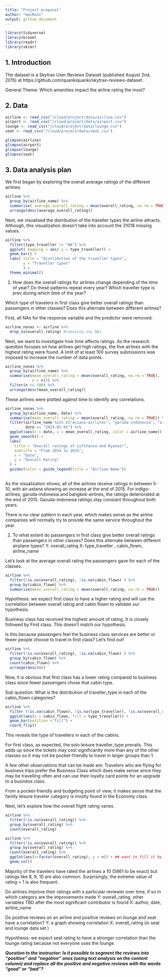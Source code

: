 ```yaml
---
title: "Project proposal"
author: "macRoni"
output: github_document
---
```


```r
library(tidyverse)
library(broom)
library(readr)
library(skimr)
```

## 1. Introduction
The dataset is a Skytrax User Reviews Dataset (published August 2nd, 2015) at https://github.com/quankiquanki/skytrax-reviews-dataset .  


General Theme: Which amenities impact the airline rating the most?

## 2. Data

```r
airline <- read_csv("/cloud/project/data/airline.csv")
airport <- read_csv("/cloud/project/data/airport.csv")
lounge <- read_csv("/cloud/project/data/lounge.csv")
seat <- read_csv("/cloud/project/data/seat.csv")
```

```r
glimpse(airline)
glimpse(airport)
glimpse(lounge)
glimpse(seat)
```

## 3. Data analysis plan

We first began by exploring the overall average ratings of the different airlines. 

```r
airline %>%
  group_by(airline_name) %>%
  summarise( average_overall_rating = mean(overall_rating, na.rm = TRUE)) %>%
  arrange(desc(average_overall_rating))

```

Next, we visualised the distribution of the traveller types the airline attracts.
Although, this visualization doesn't take into account the 31018 missing values. 

```r
airline %>%
  filter(type_traveller != "NA") %>%
  ggplot( mapping = aes( y = type_traveller)) +
  geom_bar() +
  labs( title = "Distribution of the traveller types", 
        y = "Traveller types" 
        ) +
  theme_minimal()
```


1. How does the overall ratings for airlines change depending of the time of year? Do these patterns repeat every year? Which traveller type is prev during which time of the year?


Which type of travelers in first class give better overall ratings than passengers in other classes? 
Does this alternate between different airlines?

First, all NAs for the response variable and the predictor were removed. 

```r
airline_nonas <- airline %>%
  drop_na(overall_rating) #removing any NAs
```

Next, we want to investigate how time affects ratings. As the research question focuses on how airlines get high ratings, the five airlines with the highest rating were found. A limit of at least 100 survey submissions was imposed to increase the number of data points.

```r
airline_nonas %>%
  group_by(airline_name) %>%
  summarise(mean_overall_rating = mean(overall_rating, na.rm = TRUE),
            n = n()) %>%
  filter(n >= 100) %>%
  arrange(desc(mean_overall_rating))
```

These airlines were plotted against time to identify any correlations.

```r
airline_nonas %>%
  group_by(airline_name, date) %>%
  summarise(mean_overall_rating = mean(overall_rating, na.rm = TRUE)) %>%
  filter(airline_name %in% c("asiana-airlines", "garuda-indonesia", "air-astana", "bangkok-airways", "indigo-airlines"),
         date >= "2014-01-01") %>%
  ggplot(aes(x = date, y = mean_overall_rating, color = airline_name)) +
  geom_smooth() +
  labs(
    title = "Overall ratings of Lufthansa and Ryanair",
    subtitle = "From 2014 to 2015",
    x = "Date",
    y = "Overall Rating"
  ) +
  guides(color = guide_legend(title = "Airline Name")) 
  
```

As the visualization shows, all of the airlines receive ratings in between 5-10, with air-astana showing an increase at the end of 2015. For indigo-airlines, garuda-indonesia and bangkok-airlines, the ratings deteriorated at the end of 2015. Garuda-indonesia ratings stay constant throughout both years.

There is no clear pattern in each year, which makes sense as the airline companies will normally try to provide the same service throughout the year. 


2. To what extent do passengers in first class give better overall ratings than passengers in other classes?
Does this alternate between different airplane types?
Y: overall_rating
X: type_traveller , cabin_flown, airline_name

Let's look at the average overall rating the passengers gave for each of the classes. 

```r
airline %>%
  filter(!is.na(overall_rating), !is.na(cabin_flown) ) %>%
  group_by(cabin_flown) %>%
  summarise(mean_overall_rating = mean(overall_rating, na.rm = TRUE))
```

Hypothesis: we expect first class to have a higher rating and will use the correlation between overall rating and cabin flown to validate our hypothesis. 

Business class has received the highest amount of rating. It is closely followed by 
First class. This doesn't match our hypothesis. 

Is this because passengers feel the business class services are better or fewer people choose
to travel in first class?
Let's find out!

```r
airline %>%
  filter(!is.na(overall_rating), !is.na(cabin_flown) ) %>%
  group_by(cabin_flown) %>%
  count(cabin_flown) %>%
  arrange(desc(n))
```

Now, it is obvious that first class has a lower rating compared to business 
class since fewer passengers chose that cabin type. 

Sub question: What is the distribution of traveller_type in each of the 
cabin_flown categories? 


```r
airline %>%
  filter (!is.na(cabin_flown), !is.na(type_traveller), !is.na(overall_rating) ) %>%
  ggplot(aes(x = cabin_flown, fill = type_traveller)) +
  geom_bar(position ="fill") +
  coord_flip()

```

This reveals the type of travellers in each of the cabins.


For first class, as expected, the solo leisure traveller_type prevails. This adds up since
the tickets may cost significantly more than any of the other classes so it may 
not be pocket-friendly to travel in larger groups than 1.   

A few other observations that can be made are:
Travelers who are flying for business trips prefer the Business Class which does make sense 
since they may be travelling often and can use their loyalty card points for an upgrade to a business 
class. 

From a pocket-friendly and budgeting point of view, it makes sense that the family leisure traveler category is  mostly found in the Economy class.


Next, let's explore how the overall flight rating varies.

```r
airline %>%
  filter(!is.na(overall_rating)) %>%
  group_by(overall_rating) %>%
  count(overall_rating) 

airline %>% 
  filter(!is.na(overall_rating)) %>%
  group_by(overall_rating) %>%
  count(overall_rating) %>%
  ggplot(aes(x=factor(overall_rating), y = n)) + ## want to fill it by cabin_flown but running into errors 
  geom_col() 
```

Majority of the travelers have rated the airlines a 10 (5861 to be exact) but ratings 
like 8, 9, 10 are also common. Surprisingly, the extreme value of rating = 1 is also 
frequent. 


Do airlines improve their ratings with a particular reviewer over time, if so in which category are the improvements made
Y: overall_rating, other variables TBD after the most significant contributor is found 
X: author, date, airline_name 

Do positive reviews on an airline and positive reviews on lounge and seat have a correlation?
Y: a graph showing correlation 
X: overall_rating (in seat and lounge data set )

Hypothesis: we expect seat rating to have a stronger correlation than the lounge rating because not everyone uses the lounge. 

***Question to the instructor: Is it possible to segment the reviews into “positive” and “negative” ones (using text analysis on the content column) and replace all the positive and negative reviews with the words “good” or “bad”?***

